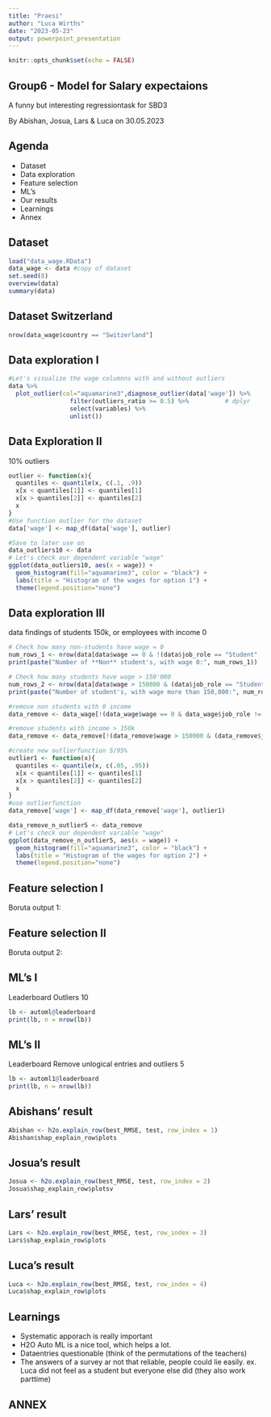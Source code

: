 ```yaml
---
title: "Praesi"
author: "Luca Wirths"
date: "2023-05-23"
output: powerpoint_presentation
---
```


```r
knitr::opts_chunk$set(echo = FALSE)
```

## Group6 - Model for Salary expectaions

A funny but interesting regressiontask for SBD3

By Abishan, Josua, Lars & Luca
on 30.05.2023


## Agenda

- Dataset
- Data exploration
- Feature selection
- ML's
- Our results
- Learnings
- Annex

## Dataset

```r
load("data_wage.RData")
data_wage <- data #copy of dataset
set.seed(8)
overview(data)
summary(data)
```

## Dataset Switzerland
```r
nrow(data_wage$country == "Switzerland"]

```



## Data exploration I 
```r
#Let's visualize the wage columnns with and without outliers
data %>%
  plot_outlier(col="aquamarine3",diagnose_outlier(data['wage']) %>%
                 filter(outliers_ratio >= 0.5) %>%          # dplyr
                 select(variables) %>%
                 unlist())
```

## Data Exploration II
10% outliers

```r


outlier <- function(x){
  quantiles <- quantile(x, c(.1, .9))
  x[x < quantiles[1]] <- quantiles[1]
  x[x > quantiles[2]] <- quantiles[2]
  x
}   
#Use function outlier for the dataset
data['wage'] <- map_df(data['wage'], outlier)

#Save to later use on 
data_outliers10 <- data
# Let's check our dependent variable "wage"
ggplot(data_outliers10, aes(x = wage)) + 
  geom_histogram(fill="aquamarine3", color = "black") +
  labs(title = "Histogram of the wages for option 1") +
  theme(legend.position="none")
```


## Data exploration III
data findings of students 150k, or employees with income 0
```r
# Check how many non-students have wage = 0 
num_rows_1 <- nrow(data[data$wage == 0 & !(data$job_role == "Student" | data$industry == "I am a student"), ])
print(paste("Number of **Non** student's, with wage 0:", num_rows_1))

# Check how many students have wage > 150'000
num_rows_2 <- nrow(data[data$wage > 150000 & (data$job_role == "Student" | data$industry == "I am a student"), ])
print(paste("Number of student's, with wage more than 150,000:", num_rows_2))

#remove non students with 0 income
data_remove <- data_wage[!(data_wage$wage == 0 & data_wage$job_role != "Student" | data_wage$wage == 0 & data_wage$industry != "I am a student"), ]

#remove students with income > 150k
data_remove <- data_remove[!(data_remove$wage > 150000 & (data_remove$job_role == "Student" | data_remove$industry == "I am a student")), ]

#create new outlierfunction 5/95%
outlier1 <- function(x){
  quantiles <- quantile(x, c(.05, .95))
  x[x < quantiles[1]] <- quantiles[1]
  x[x > quantiles[2]] <- quantiles[2]
  x
}   
#use outlierfunction
data_remove['wage'] <- map_df(data_remove['wage'], outlier1)

data_remove_n_outlier5 <- data_remove
# Let's check our dependent variable "wage"
ggplot(data_remove_n_outlier5, aes(x = wage)) + 
  geom_histogram(fill="aquamarine3", color = "black") +
  labs(title = "Histogram of the wages for option 2") +
  theme(legend.position="none")
```

## Feature selection I

Boruta output 1:

## Feature selection II

Boruta output 2:


## ML's I

Leaderboard Outliers 10
```r
lb <- automl@leaderboard
print(lb, n = nrow(lb)) 
```


## ML's II

Leaderboard Remove unlogical entries and outliers 5
```r
lb <- automl1@leaderboard
print(lb, n = nrow(lb)) 
```

## Abishans' result
```r
Abishan <- h2o.explain_row(best_RMSE, test, row_index = 1)
Abishan$shap_explain_row$plots
```

## Josua's result
```r
Josua <- h2o.explain_row(best_RMSE, test, row_index = 2)
Josua$shap_explain_row$plotsv
```

## Lars' result
```r
Lars <- h2o.explain_row(best_RMSE, test, row_index = 3)
Lars$shap_explain_row$plots
```

## Luca's result
```r
Luca <- h2o.explain_row(best_RMSE, test, row_index = 4)
Luca$shap_explain_row$plots
```

## Learnings 

- Systematic apporach is really important
- H2O Auto ML is a nice tool, which helps a lot.
- Dataentries questionable (think of the permutations of the teachers)
- The answers of a survey ar not that reliable, people could lie easily. ex. Luca did not feel as a student but everyone else did (they also work parttime)

## ANNEX
